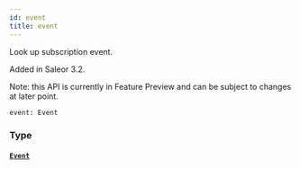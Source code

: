 ```yaml
---
id: event
title: event
---
```



Look up subscription event.

Added in Saleor 3.2.

Note: this API is currently in Feature Preview and can be subject to changes at later point.

```graphql
event: Event
```


### Type

#### [`Event`](../../../developer/api-reference/unions/event) 






